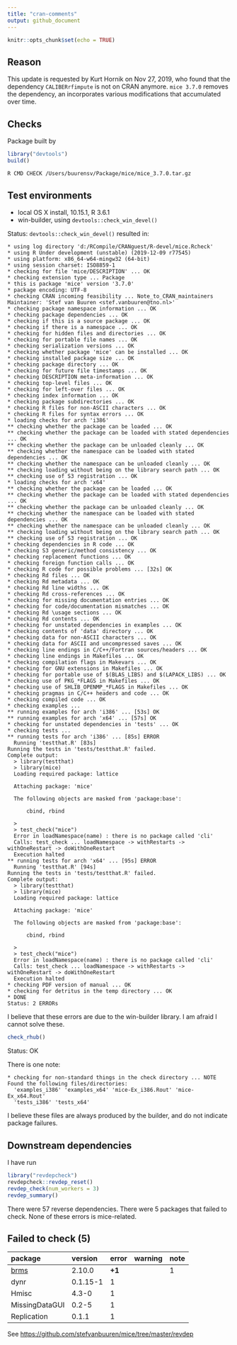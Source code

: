 ```yaml
---
title: "cran-comments"
output: github_document
---
```


```r
knitr::opts_chunk$set(echo = TRUE)
```

## Reason 

This update is requested by Kurt Hornik on Nov 27, 2019, who found that the dependency `CALIBERrfimpute` is not on CRAN anymore. `mice 3.7.0` removes the dependency, an incorporates various modifications that accumulated over time.

## Checks

Package built by

```r
library("devtools")
build()
```

```bash
R CMD CHECK /Users/buurensv/Package/mice/mice_3.7.0.tar.gz
```


## Test environments

* local OS X install, 10.15.1, R 3.6.1
* win-builder, using `devtools::check_win_devel()`

Status:
`devtools::check_win_devel()` resulted in:

```
* using log directory 'd:/RCompile/CRANguest/R-devel/mice.Rcheck'
* using R Under development (unstable) (2019-12-09 r77545)
* using platform: x86_64-w64-mingw32 (64-bit)
* using session charset: ISO8859-1
* checking for file 'mice/DESCRIPTION' ... OK
* checking extension type ... Package
* this is package 'mice' version '3.7.0'
* package encoding: UTF-8
* checking CRAN incoming feasibility ... Note_to_CRAN_maintainers
Maintainer: 'Stef van Buuren <stef.vanbuuren@tno.nl>'
* checking package namespace information ... OK
* checking package dependencies ... OK
* checking if this is a source package ... OK
* checking if there is a namespace ... OK
* checking for hidden files and directories ... OK
* checking for portable file names ... OK
* checking serialization versions ... OK
* checking whether package 'mice' can be installed ... OK
* checking installed package size ... OK
* checking package directory ... OK
* checking for future file timestamps ... OK
* checking DESCRIPTION meta-information ... OK
* checking top-level files ... OK
* checking for left-over files ... OK
* checking index information ... OK
* checking package subdirectories ... OK
* checking R files for non-ASCII characters ... OK
* checking R files for syntax errors ... OK
* loading checks for arch 'i386'
** checking whether the package can be loaded ... OK
** checking whether the package can be loaded with stated dependencies ... OK
** checking whether the package can be unloaded cleanly ... OK
** checking whether the namespace can be loaded with stated dependencies ... OK
** checking whether the namespace can be unloaded cleanly ... OK
** checking loading without being on the library search path ... OK
** checking use of S3 registration ... OK
* loading checks for arch 'x64'
** checking whether the package can be loaded ... OK
** checking whether the package can be loaded with stated dependencies ... OK
** checking whether the package can be unloaded cleanly ... OK
** checking whether the namespace can be loaded with stated dependencies ... OK
** checking whether the namespace can be unloaded cleanly ... OK
** checking loading without being on the library search path ... OK
** checking use of S3 registration ... OK
* checking dependencies in R code ... OK
* checking S3 generic/method consistency ... OK
* checking replacement functions ... OK
* checking foreign function calls ... OK
* checking R code for possible problems ... [32s] OK
* checking Rd files ... OK
* checking Rd metadata ... OK
* checking Rd line widths ... OK
* checking Rd cross-references ... OK
* checking for missing documentation entries ... OK
* checking for code/documentation mismatches ... OK
* checking Rd \usage sections ... OK
* checking Rd contents ... OK
* checking for unstated dependencies in examples ... OK
* checking contents of 'data' directory ... OK
* checking data for non-ASCII characters ... OK
* checking data for ASCII and uncompressed saves ... OK
* checking line endings in C/C++/Fortran sources/headers ... OK
* checking line endings in Makefiles ... OK
* checking compilation flags in Makevars ... OK
* checking for GNU extensions in Makefiles ... OK
* checking for portable use of $(BLAS_LIBS) and $(LAPACK_LIBS) ... OK
* checking use of PKG_*FLAGS in Makefiles ... OK
* checking use of SHLIB_OPENMP_*FLAGS in Makefiles ... OK
* checking pragmas in C/C++ headers and code ... OK
* checking compiled code ... OK
* checking examples ...
** running examples for arch 'i386' ... [53s] OK
** running examples for arch 'x64' ... [57s] OK
* checking for unstated dependencies in 'tests' ... OK
* checking tests ...
** running tests for arch 'i386' ... [85s] ERROR
  Running 'testthat.R' [83s]
Running the tests in 'tests/testthat.R' failed.
Complete output:
  > library(testthat)
  > library(mice)
  Loading required package: lattice
  
  Attaching package: 'mice'
  
  The following objects are masked from 'package:base':
  
      cbind, rbind
  
  > 
  > test_check("mice")
  Error in loadNamespace(name) : there is no package called 'cli'
  Calls: test_check ... loadNamespace -> withRestarts -> withOneRestart -> doWithOneRestart
  Execution halted
** running tests for arch 'x64' ... [95s] ERROR
  Running 'testthat.R' [94s]
Running the tests in 'tests/testthat.R' failed.
Complete output:
  > library(testthat)
  > library(mice)
  Loading required package: lattice
  
  Attaching package: 'mice'
  
  The following objects are masked from 'package:base':
  
      cbind, rbind
  
  > 
  > test_check("mice")
  Error in loadNamespace(name) : there is no package called 'cli'
  Calls: test_check ... loadNamespace -> withRestarts -> withOneRestart -> doWithOneRestart
  Execution halted
* checking PDF version of manual ... OK
* checking for detritus in the temp directory ... OK
* DONE
Status: 2 ERRORs
```

I believe that these errors are due to the win-builder library. I am afraid I cannot solve these.

```r
check_rhub()
```

Status: OK

There is one note:

```
* checking for non-standard things in the check directory ... NOTE
Found the following files/directories:
  'examples_i386' 'examples_x64' 'mice-Ex_i386.Rout' 'mice-Ex_x64.Rout'
  'tests_i386' 'tests_x64'
```

I believe these files are always produced by the builder, and do not indicate
package failures.

## Downstream dependencies

I have run 

```r
library("revdepcheck")
revdepcheck::revdep_reset()
revdep_check(num_workers = 3)
revdep_summary()
```

There were 57 reverse dependencies.
There were 5 packages that failed to check. None of these errors is mice-related.

## Failed to check (5)

|package                  |version  |error  |warning |note |
|:------------------------|:--------|:------|:-------|:----|
|[brms](failures.md#brms) |2.10.0   |__+1__ |        |1    |
|dynr                     |0.1.15-1 |1      |        |     |
|Hmisc                    |4.3-0    |1      |        |     |
|MissingDataGUI           |0.2-5    |1      |        |     |
|Replication              |0.1.1    |1      |        |     |

See <https://github.com/stefvanbuuren/mice/tree/master/revdep>

